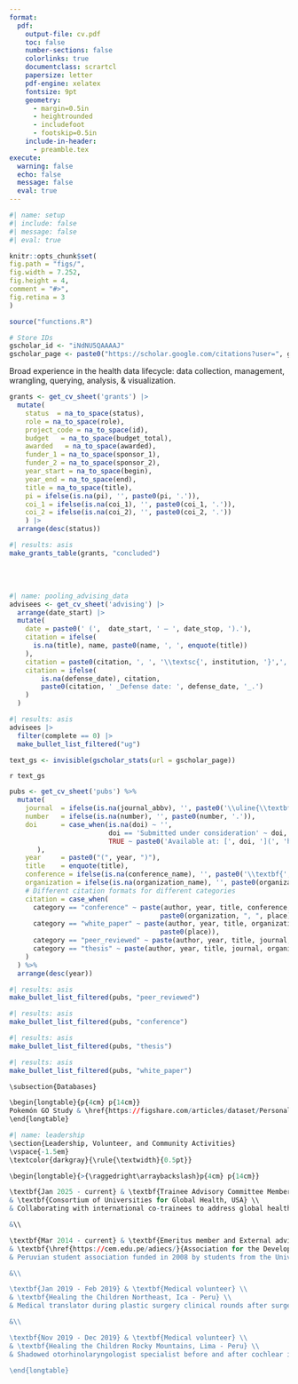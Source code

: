 ```yaml
---
format:
  pdf:
    output-file: cv.pdf
    toc: false
    number-sections: false
    colorlinks: true
    documentclass: scrartcl
    papersize: letter
    pdf-engine: xelatex
    fontsize: 9pt
    geometry:
      - margin=0.5in
      - heightrounded
      - includefoot
      - footskip=0.5in
    include-in-header:
      - preamble.tex
execute:
  warning: false
  echo: false
  message: false
  eval: true
---
```


```r
#| name: setup
#| include: false
#| message: false
#| eval: true

knitr::opts_chunk$set(
fig.path = "figs/",
fig.width = 7.252,
fig.height = 4,
comment = "#>",
fig.retina = 3
)

source("functions.R")

# Store IDs
gscholar_id <- "iNdNU5QAAAAJ"
gscholar_page <- paste0("https://scholar.google.com/citations?user=", gscholar_id)
```

\begin{center}
\huge{\underline{\textbf{Darwin Del Castillo, MD, MPH}}} \\
\vspace{2.5pt}
\begin{minipage}[c]{0.25\textwidth}
\faLinkedin \centering\href{https://www.linkedin.com/in/darwin-del-castillo/}{\hspace{0.5em}darwin-del-castillo}
\end{minipage}
\begin{minipage}[c]{0.25\textwidth}
\faEnvelope \centering\href{mailto:ddelcastillo.f@gmail.com}{\hspace{0.5em}ddelcastillo.f@gmail.com}
\end{minipage}
\begin{minipage}[c]{0.20\textwidth}
\faGithub \centering\href{https://github.com/ddelcastillof}{\hspace{0.5em}ddelcastillof} 
\end{minipage}
\vspace{-2.5pt}
\end{center}

\section{Education}
\vspace{-1.5em}
\textcolor{darkgray}{\rule{\textwidth}{0.5pt}}

\begin{longtable}{p{14cm}>{\raggedleft\arraybackslash}p{4cm}}
\textbf{Master of Public Health (MPH)} & \textbf{Sep 2023 – Jun 2025} \\
\textsc{University of Washington} & \textsc{Seattle – USA}\\
& \\
\textbf{Medical Doctor (MD)} & \textbf{Mar 2014 – Aug 2021} \\
\textsc{Universidad Nacional Mayor de San Marcos} & \textsc{Lima – Peru}\\
\end{longtable}

\section{Additional Education}
\vspace{-1.5em}
\textcolor{darkgray}{\rule{\textwidth}{0.5pt}}

\begin{longtable}{p{14cm}>{\raggedleft\arraybackslash}p{4cm}}
\textbf{Professional Certificate in Clinical Research} & \textbf{Sep 2021 – Apr 2022} \\
\textsc{Universidad Peruana Cayetano Heredia} & \textsc{Lima – Peru}\\
\end{longtable}

\section{Professional Experience}
\vspace{-1.5em}
\textcolor{darkgray}{\rule{\textwidth}{0.5pt}}

\begin{longtable}{p{14cm}>{\raggedleft\arraybackslash}p{4cm}}
\textbf{Graduate Research Assistant} & \textbf{Jul 2024 – Jun 2025} \\
\textsc{Institute for Health Metrics and Evaluation} & \textsc{Seattle - USA} \\
\multicolumn{2}{p{18cm}}{%
\begin{itemize}
  \item Developed Bayesian priors for a Bayesian hierarchical meta‑regression model to estimate prevalence, incidence, and clinical‐outcome occurrence of lower‑respiratory‑tract infections across 80 countries, informing GBD 2025 inputs.
  \item Executed a Gibbs sampler using data from a meta-analysis to estimate the proportion of overlap between socially excluded groups in 22 high-income countries.
  \item Estimated population-attributable fractions and standardized mortality ratios using the overlap between socially-excluded groups.
\end{itemize}
} \\
\\
\textbf{Graduate Research Assistant} & \textbf{Jun 2024 – Mar 2025} \\
\textsc{Department of Global Health – University of Washington} & \textsc{Seattle - USA} \\
\multicolumn{2}{p{18cm}}{%
\begin{itemize}
  \item Designed a study protocol to assess the effectiveness of implementation strategies for pediatric burn care in a Peruvian healthcare setting.
  \item Coordinated a mixed-methods study to explore barriers and facilitators in >10 low-resource Peruvian hospitals.
  \item Co-developed communication strategies with 2 stakeholder organizations to disseminate complex findings among healthcare policymakers.
\end{itemize}
} \\
\\
\textbf{Graduate Research Assistant}  & \textbf{Sep 2023 – Mar 2024} \\
\textsc{Health Population Research Center – University of Washington} & \textsc{Seattle - USA} \\
\multicolumn{2}{p{18cm}}{%
\begin{itemize}
  \item Maintained and stored sociodemographic and utilization data as part of a clinical trial post-assessment survey using electronic data capture platforms.
  \item Translated IRB submission materials from Spanish to English for the Alzheimer’s Disease Research Center.
  \item Analyzed engagement and outreach data into visualization tools and summary tables, enabling program managers to make adjustments to recruitment strategies.
\end{itemize}
} \\
\\
\textbf{Research Consultant} & \textbf{Jan 2023 – Jan 2024} \\
\textsc{Health Technology Assessment and Research Institute} & \textsc{Lima – Peru}\\
\multicolumn{2}{p{18cm}}{%
\begin{itemize}
  \item Integrated surveillance and clinical data from 80 Peruvian hospitals into statistical burden models to support national health technology assessment and prioritization processes.
  \item Conducted budget impact and cost-effectiveness models that prioritized oncological interventions worth \$1 M+.
  \item Synthesized findings into executive reports aimed at policymakers and partners, guiding reimbursement policy for Peru's Social Security System.
\end{itemize}
} \\
\newpage
\textbf{Research Assistant} & \textbf{Mar 2019 – Aug 2023}\\
\textsc{CRONICAS Center of Excellence in Chronic Diseases} & \textsc{Lima – Peru}\\
\multicolumn{2}{p{18cm}}{%
\begin{itemize}
  \item Coordinated 2 workshops per site with community health workers in 3 Peruvian regions to co-design a mobile application for early detection of cognitive impairment.
  \item Contributed to research grant proposals in noncommunicable disease epidemiology by conducting preliminary data analysis on clinical, demographic, and biological biomarkers, supporting proposals worth \$300\,k in competitive funding.
  \item Co-authored 5 scientific manuscripts which included longitudinal data analyses, systematic reviews, and machine learning models.
\end{itemize}
} \\
\end{longtable}

\section{Skills}
\vspace{-1.5em}
\textcolor{darkgray}{\rule{\textwidth}{0.5pt}}
Broad experience in the health data lifecycle: data collection, management, wrangling, querying, analysis, \& visualization.
\begin{minipage}[c]{0.65\textwidth}
\vspace{1pt}
\begin{itemize}
\item \textbf{Programming:} SQL (MySQL), Python, R programming
\item \textbf{Cloud Computing:} HPC (Slurm), Linux environments (bash)
\item \textbf{Tools:} VS Code, Jupyter Lab, Quarto, Markdown, \LaTeX, Shiny (R), ArcGIS
\item \textbf{Version control:} Git (GitHub, Bitbucket)
\item \textbf{Libraries and packages:} \texttt{tidyverse}, \texttt{ggplot2}, \texttt{meta}/\texttt{metafor}, \texttt{lme4}, \texttt{survival}, \texttt{geepack}, \texttt{gam}, \texttt{lavaan}, \texttt{sf}, \texttt{rJAGS}, \texttt{rstan}, Pandas, Matplotlib, NumPy, MR-BRT (GBD Study estimation), amongst other tools.
\end{itemize}
\end{minipage}
\begin{minipage}[c]{0.35\textwidth}
\begin{itemize}
\item Fluency in English \& Spanish
\item Team work \& collaboration
\item Problem solving
\item Science communication
\item Mentorship
\end{itemize}
\end{minipage}

\section{Academic Honours and Awards}
\vspace{-1.5em}
\textcolor{darkgray}{\rule{\textwidth}{0.5pt}}

\begin{longtable}{>{\raggedright\arraybackslash}p{16.5cm} p{1.5cm}} %%Improve the cum laude line%%
Young Lives Study Methodological Workshop Scholarship, \textsc{Group for the Analysis of Development (GRADE)} – Peru & \textbf{Jun 2018}\\
& \\
Medical School Graduation with Honors \textit{(Cum Laude)} (Grade: 17/20), \textsc{Universidad Nacional Mayor de San Marcos School of Medicine} – Peru & \textbf{Aug 2021}\\ 
& \\
Professional Certificate in Clinical Research Fogarty Scholarship, \textsc{Universidad Peruana Cayetano Heredia School of Public Health} – Peru & \textbf{Sep 2021}\\
& \\
Department of Global Health Endowed Fellowship for Global Health Excellence, Equity and Impact, \textsc{University of Washington Department of Global Health} – USA & \textbf{Feb 2024}\\
\end{longtable}

\section{Research and Teaching}
\vspace{-1.5em}
\textcolor{darkgray}{\rule{\textwidth}{0.5pt}}
\subsection{Research Support}
```r
grants <- get_cv_sheet('grants') |>
  mutate(
    status  = na_to_space(status),
    role = na_to_space(role),
    project_code = na_to_space(id),
    budget   = na_to_space(budget_total),
    awarded   = na_to_space(awarded),
    funder_1 = na_to_space(sponsor_1),
    funder_2 = na_to_space(sponsor_2),
    year_start = na_to_space(begin),
    year_end = na_to_space(end),
    title = na_to_space(title),
    pi = ifelse(is.na(pi), '', paste0(pi, '.')),
    coi_1 = ifelse(is.na(coi_1), '', paste0(coi_1, '.')),
    coi_2 = ifelse(is.na(coi_2), '', paste0(coi_2, '.'))
    ) |> 
  arrange(desc(status))
```
\subsubsection{Concluded Research Support}
```r
#| results: asis
make_grants_table(grants, "concluded")
```
\
\
\subsection{Teaching and Lecturer Contributions} <!-- Improve the pull method from the cv database -->
\begin{longtable}{>{\raggedright\arraybackslash}p{14cm}>{\raggedleft\arraybackslash}p{4cm}}
\textbf{Lecturer} & \textbf{Mar 2025 – Current} \\
\textsc{School of Medicine – Universidad Científica del Sur} & \textsc{Lima – Peru} \\
\textsc{Introduction to Epidemiology:} I teach three sections of \textasciitilde 15 fourth-year medical students each, focusing on basic clinical epidemiology concepts, including study designs, bias identification, \& basic epidemiological surveillance concepts. & \\
& \\
\textbf{Teaching Assistant} & \textbf{Mar 2024 – Jun 2024} \\
\textsc{College of Arts \& Sciences – University of Washington} & \textsc{Seattle – USA} \\
\textsc{Introduction to Molecular and Cellular Biology:} Led two laboratory practice sessions with \textasciitilde 25 undergraduate students each, covering fundamental molecular and cellular biology experiments. & \\
\end{longtable}

\subsection{Advising}
```r
#| name: pooling_advising_data
advisees <- get_cv_sheet('advising') |>
  arrange(date_start) |> 
  mutate(
    date = paste0(' (',  date_start, ' – ', date_stop, ').'),
    citation = ifelse(
      is.na(title), name, paste0(name, ', ', enquote(title))
    ),
    citation = paste0(citation, ', ', '\\textsc{', institution, '}',', ',country,' ', date), 
    citation = ifelse(
        is.na(defense_date), citation, 
        paste0(citation, ' _Defense date: ', defense_date, '_.')
    )
  )
```
\subsubsection{Undergraduate Students}
```r
#| results: asis
advisees |> 
  filter(complete == 0) |>
  make_bullet_list_filtered("ug")
```

\section{Publications \hspace{1cm} ORCID: 0000-0002-8609-0312}
\vspace{-1.5em}
\textcolor{darkgray}{\rule{\textwidth}{0.5pt}}

```r
text_gs <- invisible(gscholar_stats(url = gscholar_page))
```

\subsection{Google Scholar Statistics:} `r text_gs`

```r
pubs <- get_cv_sheet('pubs') %>%
  mutate(
    journal  = ifelse(is.na(journal_abbv), '', paste0('\\uline{\\textbf{', journal_abbv, '}}')),
    number   = ifelse(is.na(number), '', paste0(number, '.')),
    doi      = case_when(is.na(doi) ~ '',
                         doi == 'Submitted under consideration' ~ doi,
                         TRUE ~ paste0('Available at: [', doi, '](', 'https://doi.org/', doi, ')')
       ),
    year     = paste0("(", year, ")"),
    title    = enquote(title),
    conference = ifelse(is.na(conference_name), '', paste0('\\textbf{','\\uline{', conference_name, '}','}')),
    organization = ifelse(is.na(organization_name), '', paste0(organization_name, '.')),
    # Different citation formats for different categories
    citation = case_when(
      category == "conference" ~ paste(author, year, title, conference, 
                                      paste0(organization, ", ", place)),
      category == "white_paper" ~ paste(author, year, title, organization_name, 
                                      paste0(place)),
      category == "peer_reviewed" ~ paste(author, year, title, journal, number, doi),
      category == "thesis" ~ paste(author, year, title, journal, organization)
    )
  ) %>% 
  arrange(desc(year))
```

\subsection{Peer-Reviewed Publications}
```r
#| results: asis
make_bullet_list_filtered(pubs, "peer_reviewed")
```

\subsection{Conference Abstracts}
```r
#| results: asis
make_bullet_list_filtered(pubs, "conference")
```

\subsection{Thesis and Dissertations}
```r
#| results: asis
make_bullet_list_filtered(pubs, "thesis")
```

\subsection{White Papers}
```r
#| results: asis
make_bullet_list_filtered(pubs, "white_paper")
```

```r
\subsection{Databases}

\begin{longtable}{p{4cm} p{14cm}}
Pokemón GO Study & \href{https://figshare.com/articles/dataset/Personality_profiles_and_Pokemon_GO_engagement_csv/21191500?file=37569835}{Cross-sectional study: Exploratory factorial analysis database}
\end{longtable}
```

\section{Licensure and Certification}
\vspace{-1.5em}
\textcolor{darkgray}{\rule{\textwidth}{0.5pt}}

\begin{longtable}{>{\raggedright\arraybackslash}p{17cm} p{1cm}}
National Registry of Investigators \textsc{(RENACYT-CONCYTEC)}, Investigator Level VII (P0160977) & \textbf{2024} \\
CITI Program, Good Clinical Practice and ICH, Credential ID 65079238 & \textbf{2023} \\
CITI Program, Human Subjects Learners, Credential ID 65079240 & \textbf{2023} \\
CITI Program, Biomedical Responsible Conduct of Research, Credential ID 65079239 & \textbf{2023} \\
Peruvian College of Physicians, Membership No. 94534 & \textbf{2021} \\
\end{longtable}

```r
#| name: leadership
\section{Leadership, Volunteer, and Community Activities}
\vspace{-1.5em}
\textcolor{darkgray}{\rule{\textwidth}{0.5pt}}

\begin{longtable}{>{\raggedright\arraybackslash}p{4cm} p{14cm}}

\textbf{Jan 2025 - current} & \textbf{Trainee Advisory Committee Member} \\
& \textbf{Consortium of Universities for Global Health, USA} \\
& Collaborating with international co-trainees to address global health challenges and provide student perspectives on global health issues such as COVID-19, racial disparities, climate change, and research involvement of global health students. \\

&\\

\textbf{Mar 2014 - current} & \textbf{Emeritus member and External advisor} \\
& \textbf{\href{https://cem.edu.pe/adiecs/}{Association for the Development of Student's Research in Health Sciences (ADIECS)}, Lima - Peru} \\
& Peruvian student association funded in 2008 by students from the Universidad Nacional Mayor de San Marcos to develop capacity of both hard (e.g., epidemiological study designs, data analysis) and soft skills (e.g., teamwork communication, problem-solving) for biomedical underserved students. \\

&\\

\textbf{Jan 2019 - Feb 2019} & \textbf{Medical volunteer} \\
& \textbf{Healing the Children Northeast, Ica - Peru} \\
& Medical translator during plastic surgery clinical rounds after surgery for cleft palate and cleft lip repairment in underserved populations. \\

&\\

\textbf{Nov 2019 - Dec 2019} & \textbf{Medical volunteer} \\
& \textbf{Healing the Children Rocky Mountains, Lima - Peru} \\
& Shadowed otorhinolaryngologist specialist before and after cochlear implant surgery in pediatric patients. Also helped as medical translator during clinical rounds. \\

\end{longtable}
```

\section{Memberships in Professional Organizations}
\vspace{-1.5em}
\textcolor{darkgray}{\rule{\textwidth}{0.5pt}}

\begin{itemize}
 \item International Epidemiological Association (2020 - Current)
 \item Peruvian College of Physicians (2021 - Current)
 \item Consortium of Universities for Global Health (2023 - Current)
 \item America’s Network for Chronic Disease Surveillance (2025 - Current)
\end{itemize}